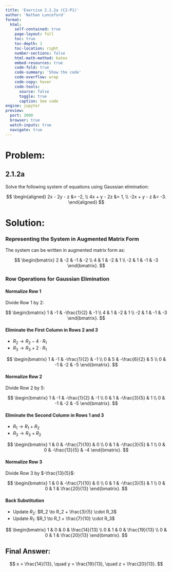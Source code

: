```yaml
---
title: 'Exercise 2.1.2a (C2-P1)'
author: 'Nathan Lunceford'
format:
  html:
    self-contained: true
    page-layout: full
    toc: true
    toc-depth: 1
    toc-location: right
    number-sections: false
    html-math-method: katex
    embed-resources: true
    code-fold: true
    code-summary: 'Show the code'
    code-overflow: wrap
    code-copy: hover
    code-tools:
      source: false
      toggle: true
      caption: See code
engine: jupyter
preview:
  port: 3000
  browser: true
  watch-inputs: true
  navigate: true
---
```


# **Problem:**

::: {.callout-note icon=false }

## **2.1.2a**

Solve the following system of equations using Gaussian elimination:

$$
\begin{aligned}
2x - 2y - z &= -2, \\
4x + y - 2z &= 1, \\
-2x + y - z &= -3.
\end{aligned}
$$

:::

# **Solution:**

### **Representing the System in Augmented Matrix Form**

The system can be written in augmented matrix form as:

$$
\begin{bmatrix}
2 & -2 & -1 & -2 \\
4 & 1 & -2 & 1 \\
-2 & 1 & -1 & -3
\end{bmatrix}.
$$

### **Row Operations for Gaussian Elimination**

#### Normalize Row 1

Divide Row 1 by 2:

$$
\begin{bmatrix}
1 & -1 & -\frac{1}{2} & -1 \\
4 & 1 & -2 & 1 \\
-2 & 1 & -1 & -3
\end{bmatrix}.
$$

#### Eliminate the First Column in Rows 2 and 3

- $R_2 \to R_2 - 4 \cdot R_1$
- $R_3 \to R_3 + 2 \cdot R_1$

$$
\begin{bmatrix}
1 & -1 & -\frac{1}{2} & -1 \\
0 & 5 & -\frac{6}{2} & 5 \\
0 & -1 & -2 & -5
\end{bmatrix}.
$$

#### Normalize Row 2

Divide Row 2 by 5:

$$
\begin{bmatrix}
1 & -1 & -\frac{1}{2} & -1 \\
0 & 1 & -\frac{3}{5} & 1 \\
0 & -1 & -2 & -5
\end{bmatrix}.
$$

#### Eliminate the Second Column in Rows 1 and 3

- $R_1 \to R_1 + R_2$
- $R_3 \to R_3 + R_2$

$$
\begin{bmatrix}
1 & 0 & -\frac{7}{10} & 0 \\
0 & 1 & -\frac{3}{5} & 1 \\
0 & 0 & -\frac{13}{5} & -4
\end{bmatrix}.
$$

#### Normalize Row 3

Divide Row 3 by $-\frac{13}{5}$:

$$
\begin{bmatrix}
1 & 0 & -\frac{7}{10} & 0 \\
0 & 1 & -\frac{3}{5} & 1 \\
0 & 0 & 1 & \frac{20}{13}
\end{bmatrix}.
$$

#### Back Substitution

- Update $R_2$: $R_2 \to R_2 + \frac{3}{5} \cdot R_3$
- Update $R_1$: $R_1 \to R_1 + \frac{7}{10} \cdot R_3$

$$
\begin{bmatrix}
1 & 0 & 0 & \frac{14}{13} \\
0 & 1 & 0 & \frac{19}{13} \\
0 & 0 & 1 & \frac{20}{13}
\end{bmatrix}.
$$

::: {.callout-tip icon=false}

## **Final Answer:**

$$
x = \frac{14}{13}, \quad y = \frac{19}{13}, \quad z = \frac{20}{13}.
$$

:::
